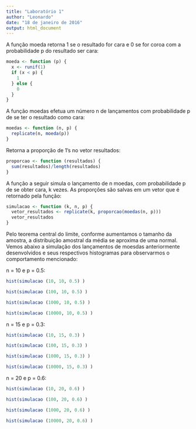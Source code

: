 ```yaml
---
title: "Laboratório 1"
author: "Leonardo"
date: "18 de janeiro de 2016"
output: html_document
---
```


A função moeda retorna 1 se o resultado for cara e 0 se for coroa com a probabilidade p do resultado ser cara:

```r
moeda <- function (p) {
  x <- runif(1)
  if (x < p) {
    1
  } else {
    0
  }
}
```

A função moedas efetua um número n de lançamentos com probabilidade p de se ter o resultado como cara:

```r
moedas <- function (n, p) {
  replicate(n, moeda(p))
}
```

Retorna a proporção de 1's no vetor resultados:

```r
proporcao <- function (resultados) {
  sum(resultados)/length(resultados)
}
```

A função a seguir simula o lançamento de n moedas, com probabilidade p de se obter cara, k vezes. As proporções são salvas em um vetor que é retornado pela função:

```r
simulacao <- function (k, n, p) {
  vetor_resultados <- replicate(k, proporcao(moedas(n, p)))
  vetor_resultados
}

```

Pelo teorema central do limite, conforme aumentamos o tamanho da amostra, a distribuição amostral da média se aproxima de uma normal. Vemos abaixo a simulação dos lançamentos de moesdas anteriormente desenvolvidos e seus respectivos histogramas para observarmos o comportamento mencionado:

n = 10 e p = 0.5:

```r
hist(simulacao (10, 10, 0.5) )
```

```r
hist(simulacao (100, 10, 0.5) )
```

```r
hist(simulacao (1000, 10, 0.5) )
```

```r
hist(simulacao (10000, 10, 0.5) )
```

n = 15 e p = 0.3:

```r
hist(simulacao (10, 15, 0.3) )
```

```r
hist(simulacao (100, 15, 0.3) )
```

```r
hist(simulacao (1000, 15, 0.3) )
```

```r
hist(simulacao (10000, 15, 0.3) )
```

n = 20 e p = 0.6:

```r
hist(simulacao (10, 20, 0.6) )
```

```r
hist(simulacao (100, 20, 0.6) )
```

```r
hist(simulacao (1000, 20, 0.6) )
```

```r
hist(simulacao (10000, 20, 0.6) )
```
